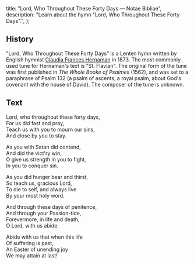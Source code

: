   title: "Lord, Who Throughout These Forty Days — Notae Bibliae",
  description: "Learn about the hymn \"Lord, Who Throughout These Forty Days\".",
};

<Initial text="Lord, Who Throughout These Forty Days" />

## History

"Lord, Who Throughout These Forty Days" is a Lenten hymn written by English hymnist [Claudia Frances Hernaman](/liturgy/music/composers/claudia-frances-hernaman) in 1873. The most commonly used tune for Hernaman's text is "St. Flavian". The original form of the tune was first published in *The Whole Booke of Psalmes* (1562), and was set to a paraphrase of Psalm 132 (a psalm of ascents, a royal psalm, about God's covenant with the house of David). The composer of the tune is unknown.

## Text

Lord, who throughout these forty days,<br/>
For us did fast and pray,<br/>
Teach us with you to mourn our sins,<br/>
And close by you to stay.

As you with Satan did contend,<br/>
And did the vict'ry win,<br/>
O give us strength in you to fight,<br/>
In you to conquer sin.

As you did hunger bear and thirst,<br/>
So teach us, gracious Lord,<br/>
To die to self, and always live<br/>
By your most holy word.

And through these days of penitence,<br/>
And through your Passion-tide,<br/>
Forevermore, in life and death,<br/>
O Lord, with us abide.

Abide with us that when this life<br/>
Of suffering is past,<br/>
An Easter of unending joy<br/>
We may attain at last!

